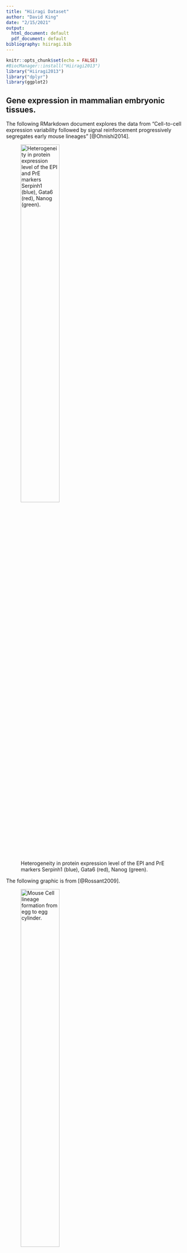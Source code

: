 ```yaml
---
title: "Hiiragi Dataset"
author: "David King"
date: "2/15/2021"
output:
  html_document: default
  pdf_document: default
bibliography: hiiragi.bib
---
```


```r
knitr::opts_chunk$set(echo = FALSE)
#BiocManager::install("Hiiragi2013")
library("Hiiragi2013")
library("dplyr")
library(ggplot2)
```

## Gene expression in mammalian embryonic tissues.

The following RMarkdown document explores the data from "Cell-to-cell expression variability followed by signal reinforcement progressively segregates early mouse lineages" [@Ohnishi2014].

![Heterogeneity in protein expression level of the EPI and PrE markers Serpinh1 (blue), Gata6 (red), Nanog (green).](hiiragi_blastocyst.png){width=50% height=50%}


 The following graphic is from [@Rossant2009].


![Mouse Cell lineage formation from egg to egg cylinder.](Mouse_Embryonic_Lineage.jpg){width=50% height=50%}


## Modern Statistics for Modern Biology

This dataset is explored in the book Modern Statistics for Modern Biology.

### Chapter 3 - High quality graphics

<http://web.stanford.edu/class/bios221/book/Chap-Graphics.html#rgraphics:sec:exampledata>


```r
data("x")
# Rename. Just 'x' is bad form.
esHiiragi = x; rm(list="x")
head(pData(esHiiragi))


groups = group_by(pData(esHiiragi), sampleGroup) %>%
  summarise(n = n(), color = unique(sampleColour))
groups
groupColor = setNames(groups$color, groups$sampleGroup)

ggplot(groups, aes(x = sampleGroup, y = n, fill = sampleGroup)) +
  geom_bar(stat = "identity") + # use the value of y as the bar height (this is the number of observations of the group)
  scale_fill_manual(values = groupColor, name = "Groups") + # better legend
  theme(axis.text.x = element_text(angle = 90, hjust = 1))  # rotate x axis
```



## Bibliography

The bibliography is autogenerated and appears at the end of the document.